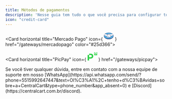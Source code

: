 ```yaml
---
title: Métodos de pagamentos
description: 'Nesse guia tem tudo o que você precisa para configurar todos métodos de pagamentos disponíveis.'
icon: "credit-card"
---
```



<Card horizontal title="PIX" icon="pix" href="/gateways/pix" color="#31B5A8"> 
</Card>

<Card horizontal title="Mercado Pago" icon={
        <svg width="30" height="30" viewBox="0 0 367 254" fill="none" xmlns="http://www.w3.org/2000/svg">
        <path d="M366.164 119.77C366.164 53.7011 284.19 0.111788 183.129 0.111788C82.0677 0.111788 0.0932007 53.9458 0.0932007 119.77V126.866C0.0932007 196.851 71.7903 253.621 183.129 253.621C295.201 253.621 366.164 196.851 366.164 126.866V119.77Z" fill="#28316B"/>
        <path d="M359.295 119.761C359.295 181.915 280.502 232.323 183.356 232.323C85.9654 232.323 7.172 181.915 7.172 119.761C7.172 57.6073 85.9654 7.1991 183.111 7.1991C280.502 6.9544 359.295 57.6073 359.295 119.761Z" fill="#50B4E9"/>
        <path d="M124.801 84.1191C124.801 84.3638 122.843 86.0767 124.067 87.5449C126.759 91.2154 135.323 93.173 144.132 91.2154C149.271 89.9919 155.878 84.8532 162.24 79.7145C169.092 74.0864 176.188 68.703 183.04 66.5007C190.381 64.0537 195.03 65.2772 198.211 66.0113C201.637 66.9901 205.552 69.1924 211.914 74.0864C223.904 83.1403 272.355 125.473 280.675 132.814C287.526 129.878 317.38 116.909 358 107.855C354.574 86.0767 341.361 66.256 321.295 50.1058C293.644 61.8514 259.386 67.9689 226.107 51.574C225.862 51.574 207.999 43.0095 190.136 43.4989C163.708 43.9883 152.207 55.4892 139.972 67.7242L124.801 84.1191Z" fill="white"/>
        <path d="M278.79 137.323C278.3 136.834 222.019 87.6493 209.05 77.8613C201.709 72.2332 197.549 71.0097 193.145 70.2756C190.942 70.0309 187.761 70.5203 185.559 71.0097C179.686 72.7226 171.856 77.8613 165.004 83.2447C157.908 88.8728 151.056 94.2562 144.939 95.7244C136.864 97.4373 127.32 95.4797 122.671 92.2986C120.958 91.0751 119.49 89.6069 119.001 88.3834C117.288 84.4682 120.469 81.5318 120.958 81.0424L136.619 64.1581L142.002 58.7747C137.108 59.5088 132.459 60.7323 127.81 61.9558C122.182 63.6687 116.798 65.1369 111.17 65.1369C108.968 65.1369 96.7328 63.1793 94.2858 62.4452C80.3379 58.7747 68.1029 54.8595 49.5057 46.295C27.4827 62.6899 12.556 83.2447 8.39612 106.002C11.5772 106.736 16.7159 108.449 18.9182 108.938C69.0817 120.194 84.4978 131.451 87.4342 133.898C90.6153 130.472 95.0199 128.27 99.9139 128.27C105.542 128.27 110.436 130.961 113.372 135.366C116.309 133.164 120.224 131.206 125.363 131.206C127.565 131.206 130.012 131.695 132.459 132.429C138.087 134.387 141.024 138.058 142.492 141.483C144.449 140.505 146.652 140.015 149.343 140.015C152.035 140.015 154.971 140.505 157.663 141.728C166.962 145.643 168.43 154.697 167.451 161.549H169.409C180.42 161.549 189.229 170.358 189.229 181.369C189.229 184.795 188.251 187.976 186.782 190.668C189.719 192.381 197.305 196.051 203.911 195.317C209.295 194.583 211.252 192.87 211.987 191.892C212.476 191.157 212.965 190.423 212.476 189.689L198.283 174.028C198.283 174.028 195.836 171.826 196.815 171.092C197.549 170.113 199.017 171.581 199.996 172.316C207.093 178.433 215.902 187.487 215.902 187.487C216.146 187.487 216.636 188.71 219.817 189.2C222.509 189.689 227.647 189.445 231.073 186.508C232.052 185.774 232.786 184.795 233.52 184.061L233.275 184.306C236.946 179.657 232.786 175.007 232.786 175.007L216.881 156.41C216.881 156.41 214.434 154.208 215.412 153.229C216.146 152.495 217.615 153.718 218.593 154.452C223.732 158.857 231.318 166.198 238.169 173.05C239.638 174.028 245.755 177.944 254.075 172.56C258.969 169.379 259.948 165.219 259.948 162.283C259.703 158.368 256.522 155.431 256.522 155.431L234.01 132.919C234.01 132.919 231.563 130.961 232.541 129.738C233.275 128.759 234.744 130.227 235.722 130.961C242.819 137.079 262.395 154.697 262.395 154.697C262.639 154.942 269.491 159.591 277.566 154.452C280.503 152.495 282.46 149.803 282.705 146.377C282.95 140.749 278.79 137.323 278.79 137.323Z" fill="white"/>
        <path d="M169.684 166.13C166.258 166.13 162.343 168.088 161.853 167.843C161.609 167.598 162.098 166.375 162.343 165.396C162.587 164.662 167.237 150.714 155.981 146.065C147.416 142.394 142.277 146.554 140.32 148.512C139.83 149.001 139.586 149.001 139.586 148.267C139.341 145.82 138.362 138.969 131.021 136.766C120.499 133.585 113.647 140.926 111.935 143.618C111.2 137.5 106.062 132.851 99.9442 132.851C93.0926 132.851 87.7092 138.234 87.7092 145.086C87.7092 151.938 93.0926 157.321 99.9442 157.321C103.125 157.321 106.306 156.098 108.509 153.895V154.385C108.019 157.321 107.041 168.577 118.541 172.982C123.191 174.695 127.106 173.471 130.287 171.024C131.266 170.29 131.511 170.535 131.266 171.514C130.776 174.45 131.266 180.323 139.83 183.993C146.193 186.685 150.108 183.993 152.555 181.546C153.534 180.568 154.023 180.812 154.023 182.28C154.268 190.6 161.119 196.962 169.439 196.962C178.004 196.962 184.855 190.111 184.855 181.546C185.1 172.982 178.248 166.13 169.684 166.13Z" fill="white"/>
        <path d="M169.684 195.865C161.853 195.865 155.736 189.748 155.491 182.162C155.491 181.428 155.491 179.715 154.023 179.715C153.534 179.715 152.799 179.96 152.31 180.694C150.352 182.407 148.15 183.875 144.969 183.875C143.501 183.875 142.033 183.63 140.32 182.896C132.245 179.47 132 173.842 132.489 171.64C132.489 171.151 132.489 170.417 132.245 169.927L131.755 169.438H131.266C130.776 169.438 130.287 169.682 129.798 169.927C127.351 171.64 125.148 172.374 122.946 172.374C121.723 172.374 120.499 172.129 119.031 171.64C108.264 167.48 109.243 157.203 109.732 154.266C109.732 153.532 109.732 153.288 109.243 152.798L108.264 152.309L107.53 153.043C105.328 155 102.636 156.224 99.6995 156.224C93.582 156.224 88.4433 151.33 88.4433 144.968C88.4433 138.606 93.582 133.712 99.6995 133.712C105.328 133.712 109.977 137.871 110.711 143.5L111.2 146.436L112.913 143.989C113.158 143.744 117.563 136.893 125.882 136.893C127.351 136.893 129.064 137.137 130.776 137.627C137.383 139.584 138.607 145.702 138.607 148.149C138.852 149.617 139.83 149.617 140.075 149.617C140.564 149.617 141.054 149.372 141.299 148.883C142.522 147.659 145.214 145.457 149.618 145.457C151.576 145.457 153.534 145.947 155.736 146.925C166.258 151.33 161.364 164.788 161.364 165.033C160.385 167.235 160.385 168.214 161.364 168.704L161.853 168.948H162.098C162.587 168.948 163.077 168.704 164.056 168.459C165.524 167.97 167.726 167.235 169.684 167.235C177.514 167.235 184.121 173.842 184.121 181.673C183.876 189.503 177.514 195.865 169.684 195.865ZM281.022 131.509C263.649 116.338 223.518 81.3457 212.751 73.2706C206.633 68.6213 202.229 66.1743 198.558 64.9508C196.845 64.4614 194.398 63.972 191.462 63.972C188.77 63.972 185.834 64.4614 182.653 65.4402C175.557 67.6425 168.705 73.2706 161.853 78.654L161.609 78.8987C155.246 83.7927 148.884 89.1761 143.746 90.1549C141.543 90.6443 139.341 90.889 137.139 90.889C131.511 90.889 126.617 89.1761 124.904 86.9738C124.659 86.4844 124.904 85.995 125.393 85.0162V84.7715L140.564 68.3766C152.555 56.3863 163.811 45.1301 189.749 44.396H190.973C207.123 44.396 223.273 51.737 225.231 52.4711C240.402 59.8121 256.063 63.7273 271.968 63.7273C288.363 63.7273 305.248 59.5674 323.111 51.4923C321.153 49.7794 318.951 48.3112 316.993 46.5983C301.577 53.4499 286.65 56.8757 272.213 56.8757C257.531 56.8757 242.849 53.2052 228.656 46.3536C227.922 46.1089 210.059 37.5444 191.462 37.5444H189.994C168.216 38.0338 155.736 45.8642 147.661 52.7158C139.586 52.9605 132.734 54.9181 126.372 56.631C120.744 58.0992 116.094 59.5674 111.445 59.5674C109.488 59.5674 106.062 59.3227 105.817 59.3227C100.434 59.078 73.5166 52.4711 51.983 44.396C49.7807 45.8642 47.5784 47.5771 45.6208 49.29C67.8885 58.3439 95.2949 65.4402 103.859 66.1743C106.306 66.419 108.753 66.6637 111.445 66.6637C117.073 66.6637 122.701 64.9508 128.329 63.4826C131.511 62.5038 135.181 61.525 138.852 60.7909L135.915 63.7273L120.499 80.6116C119.276 81.8351 116.584 85.2609 118.297 89.1761C119.031 90.889 120.499 92.3572 122.457 93.8254C126.127 96.2724 132.734 97.9853 138.852 97.9853C141.299 97.9853 143.501 97.7406 145.458 97.2512C152.065 95.783 158.672 90.3996 166.013 84.5268C171.886 79.8775 179.961 74.2494 186.323 72.5365C188.036 72.0471 190.239 71.8024 191.951 71.8024H193.42C197.58 72.2918 201.495 73.76 208.836 79.1434C221.56 88.6867 278.086 138.116 278.575 138.606C278.575 138.606 282.246 141.787 282.001 146.925C281.756 149.862 280.288 152.309 277.596 154.022C275.149 155.49 272.702 156.224 270.255 156.224C266.585 156.224 263.893 154.511 263.649 154.266C263.404 154.022 244.073 136.403 236.976 130.53C235.753 129.552 234.774 128.818 233.55 128.818C233.061 128.818 232.327 129.062 232.082 129.552C230.859 131.02 232.327 132.733 233.795 134.201L256.308 156.958C256.308 156.958 258.999 159.65 259.489 163.076C259.733 166.746 257.776 169.927 254.105 172.374C251.414 174.087 248.722 175.066 246.03 175.066C242.604 175.066 240.157 173.598 239.668 173.108L236.487 169.927C230.614 164.054 224.497 158.182 220.092 154.266C218.379 153.043 217.156 152.064 215.932 152.064C215.443 152.064 214.953 152.309 214.464 152.553C213.974 153.043 213.485 154.022 214.953 155.735C215.443 156.469 216.177 156.958 216.177 156.958L232.572 175.555C232.816 175.8 235.997 179.715 232.816 183.386L232.327 184.12L230.859 185.588C228.167 187.79 224.252 188.035 222.784 188.035C222.05 188.035 221.315 188.035 220.581 187.79C218.868 187.546 217.89 187.056 217.4 186.322L217.156 186.077C216.177 185.099 207.857 176.779 201.005 170.906C200.027 170.172 199.048 169.193 197.824 169.193C197.335 169.193 196.845 169.438 196.356 169.927C194.888 171.395 197.09 173.598 197.824 174.576L211.772 189.993C211.772 190.237 211.527 190.482 211.283 190.971C210.793 191.705 209.08 193.418 203.942 193.908H201.984C196.601 193.908 191.217 191.461 188.281 189.748C189.504 187.056 190.239 183.875 190.239 180.939C190.239 169.438 180.94 159.894 169.194 159.894H168.46C168.95 154.511 168.216 144.723 157.938 140.318C155.002 139.095 152.065 138.361 149.129 138.361C146.927 138.361 144.724 138.85 142.767 139.584C140.564 135.424 137.139 132.488 132.489 130.775C130.287 130.53 127.84 130.041 125.148 130.041C120.988 130.041 116.829 131.265 113.403 133.712C109.977 129.552 104.838 127.105 99.6995 127.105C95.0502 127.105 90.6456 129.062 87.2198 132.243C82.8152 128.818 65.4415 117.806 19.1932 107.284C16.9909 106.795 11.8522 105.326 8.67113 104.348C8.18173 106.795 7.69233 109.486 7.44763 111.933C7.44763 111.933 16.0121 113.891 17.725 114.38C65.1968 124.902 80.8576 135.914 83.5493 137.871C82.5705 140.074 82.0811 142.276 82.0811 144.723C82.0811 154.511 90.1562 162.586 99.9442 162.586C100.923 162.586 102.147 162.586 103.125 162.341C104.594 169.438 109.243 175.066 116.584 177.758C118.786 178.492 120.744 178.981 122.946 178.981C124.414 178.981 125.638 178.736 127.106 178.492C128.329 181.917 131.511 186.077 138.117 188.769C140.564 189.748 142.767 190.237 145.214 190.237C147.171 190.237 148.884 189.993 150.597 189.258C153.778 197.089 161.364 202.228 169.928 202.228C175.557 202.228 180.94 200.025 184.855 195.865C188.281 197.823 195.377 201.249 202.474 201.249C203.452 201.249 204.186 201.249 205.165 201.004C212.262 200.025 215.687 197.334 217.156 195.131C217.4 194.642 217.645 194.397 217.89 193.908C219.603 194.397 221.315 194.887 223.518 194.887C227.433 194.887 231.103 193.663 235.019 190.727C238.689 188.035 241.381 184.12 241.87 180.939V180.694C243.094 180.939 244.317 181.183 245.785 181.183C249.945 181.183 253.861 179.96 257.531 177.513C264.872 172.619 266.096 166.501 266.096 162.341C267.319 162.586 268.787 162.831 270.011 162.831C273.681 162.831 277.596 161.607 281.022 159.405C285.672 156.469 288.363 152.064 288.608 146.925C288.853 143.5 288.119 139.829 286.161 136.893C298.396 131.509 326.292 121.477 359.326 113.891C359.082 111.444 358.837 108.752 358.347 106.305C318.217 115.359 288.363 128.083 281.022 131.509Z" fill="#28316B"/>
        </svg>
    } href="/gateways/mercadopago" color="#25d366"> 
</Card>

<Card horizontal title="PicPay" icon={
        <svg xmlns="http://www.w3.org/2000/svg" width="30" height="30" viewBox="0 0 24 24"><path fill="#2dd248" d="M16.463 1.587v7.537H24V1.587zm1.256 
        .256h5.025v5.025h-5.025zm1.256 1.256v2.513h2.513V4.099zM3.77 5.355V8.53h3.376c2.142 0 3.358 1.04 3.358 2.939c0 1.947-1.216 3.011-3.358 
        3.011H3.769V8.53H0v13.884h3.769v-4.76h3.57c4.333 0 6.815-2.352 6.815-6.32c0-3.771-2.482-5.978-6.814-5.978Z"/></svg>
    }  href="/gateways/picpay"> 
</Card>

<Card horizontal title="Stripe" icon="stripe-s" href="/gateways/stripe" color="#635BFE"> 
</Card>

<Card horizontal title="PayPal" icon="paypal" href="/gateways/paypal" color="#002F87"> 
</Card>

<Check>
Se você tiver qualquer dúvida, entre em contato com a nossa equipe de suporte
em nosso [WhatsApp](https://api.whatsapp.com/send/?phone=5515992647447&text=Ol%C3%A1%2C+tenho+d%C3%BAvidas+sobre+a+CentralCart&type=phone_number&app_absent=0) 
e [Discord](https://centralcart.com.br/discord).
</Check>

